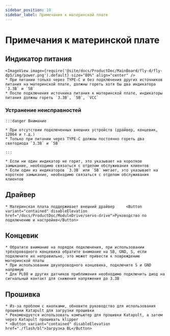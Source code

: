 ```yaml
---
sidebar_position: 10
sidebar_label: Примечания к материнской плате
---
```


# Примечания к материнской плате

## Индикатор питания
    <ImageView image={require('@site/docs/ProductDoc/MainBoard/fly-d/fly-dp5/img/power.png').default} size="80%" align="center" />
    * При питании только через TYPE-C и без подключения других источников питания на материнской плате, должны гореть хотя бы два индикатора `3.3В` и `5В`
    * После подключения источника питания к материнской плате, индикаторы питания должны гореть `3.3В`, `5В`, `VCC`

### Устранение неисправностей


    :::danger Внимание

    * При отсутствии подключенных внешних устройств (драйвер, концевик, 12864 и т.д.)
    * Только при питании через TYPE-C должны постоянно гореть два светодиода `3.3В` и `5В`

    :::

    * Если ни один индикатор не горит, это указывает на короткое замыкание, необходимо связаться с отделом обслуживания клиентов
    * Если один из индикаторов `3.3В` или `5В` мигает, это указывает на короткое замыкание, необходимо связаться с отделом обслуживания клиентов

## Драйвер

    * Материнская плата поддерживает внешний драйвер     <Button variant="contained" disableElevation href="/docs/ProductDoc/ModuleDrive/servo-drive">Руководство по подключению и настройке</Button>

## Концевик

    * Обратите внимание на порядок подключения, при использовании трёхпроводного концевика обратите внимание на 5В, GND, S, если подключите их неправильно, это может привести к повреждению материнской платы
    * При использовании двухпроводного концевика, подключите S и GND напрямую
    * Для PL08 и других датчиков приближения необходимо подключить диод на сигнальный контакт для снижения напряжения до 3.3В

## Прошивка

    * Из-за проблем с кнопками, обновите руководство для использования прошивки Katapult для загрузки прошивки
    * Рекомендуется использовать компьютер для прошивки Katapult, а затем через Katapult прошивать klipper
    * <Button variant="contained" disableElevation href="./flash/bl">Загрузка BL</Button>
